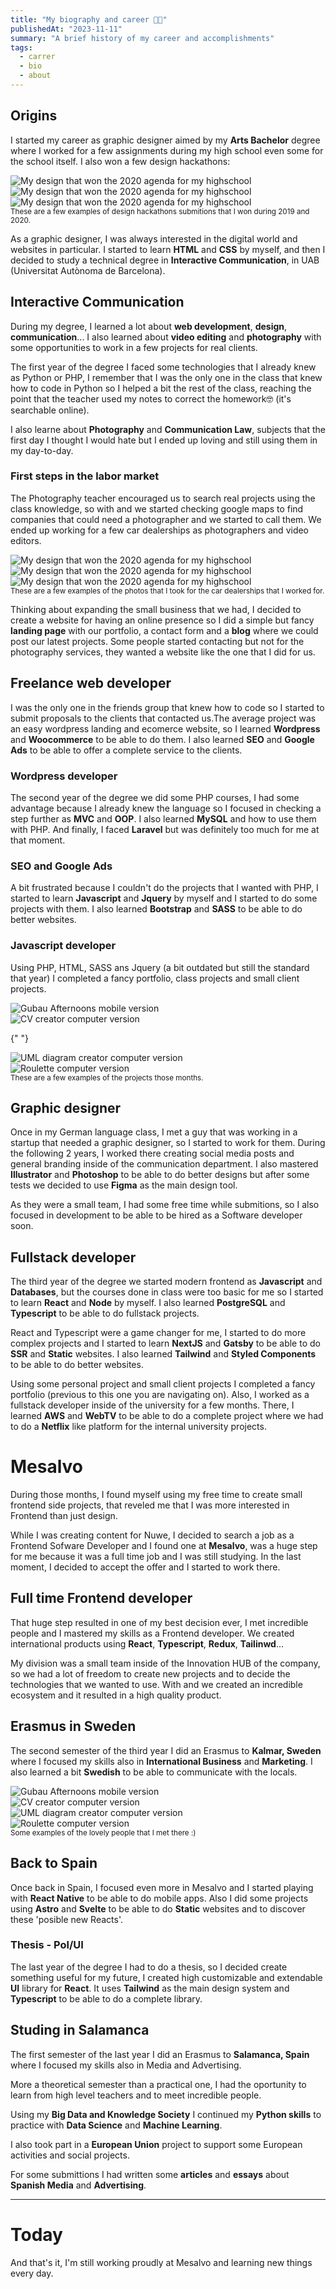 ```yaml
---
title: "My biography and career 👋🏼"
publishedAt: "2023-11-11"
summary: "A brief history of my career and accomplishments"
tags:
  - carrer
  - bio
  - about
---
```


 
## Origins

I started my career as graphic designer aimed by my <strong>Arts Bachelor</strong> degree where I worked for a few assignments during my high
school even some for the school itself. I also won a few design hackathons:

<div className="flex  gap-4 flex-wrap ">
  <Image
    className="rounded-xl flex-grow max-h-[400px] "
    alt="My design that won the 2020 agenda for my highschool"
    src="/media/other/agenda.png"
    width={300}
    height={150}
  />
  <Image
    className="rounded-xl flex-grow object-contain max-h-[400px]"
    alt="My design that won the 2020 agenda for my highschool"
    src="/media/other/santaCecilia.png"
    width={150}
    height={150}
  />
  <Image
    className="rounded-xl flex-grow max-h-[400px] object-contain"
    alt="My design that won the 2020 agenda for my highschool"
    src="/media/other/setmana.png"
    width={150}
    height={150}
  />
</div>
<small>
  These are a few examples of design hackathons submitions that I won during
  2019 and 2020.
</small>

As a graphic designer, I was always interested in the digital world and websites in particular. I started to learn
**HTML** and **CSS** by myself, and then I decided to study a technical degree in **Interactive Communication**, in UAB (Universitat Autònoma de Barcelona).

## Interactive Communication

During my degree, I learned a lot about **web development**, **design**, **communication**... I also learned about **video editing** and **photography** with some opportunities to work in a few projects for real clients.

The first year of the degree I faced some technologies that I already knew as Python or PHP, I remember that I was the only one in the class that knew how to code in Python so I helped a bit the rest of the class, reaching the point that the teacher used my notes to correct the homework🤓 (it's searchable online).

I also learne about **Photography** and **Communication Law**, subjects that the first day I thought I would hate but I ended up loving and still using them in my day-to-day.

### First steps in the labor market

The Photography teacher encouraged us to search real projects using the class
knowledge, so with <At href="https://www.linkedin.com/in/gerard-martinez-alcocer/" label="Gerard" /> and <At href="https://www.instagram.com/victorciezar" label="Victor" />
we started checking google maps to find
companies that could need a photographer and we started to call them. We ended
up working for a few car dealerships as photographers and video editors.

<section className="flex gap-4 show-animation">
  <div>
    <Image
      className="h-[200px] rounded-xl object-cover show-animation"
      alt="My design that won the 2020 agenda for my highschool"
      src="/media/other/motorsag/cara.jpg"
      width={200}
      height={200}
    />
  </div>
  <div>
    <Image
      className="rounded-xl h-[200px] object-cover show-animation"
      alt="My design that won the 2020 agenda for my highschool"
      src="/media/other/motorsag/cayenne.jpg"
      width={200}
      height={200}
    />
  </div>
  <div>
    <Image
      className="rounded-xl h-[200px] object-cover show-animation"
      alt="My design that won the 2020 agenda for my highschool"
      src="/media/other/motorsag/mas.jpg"
      width={200}
      height={200}
    />
  </div>
</section>
<small>
  These are a few examples of the photos that I took for the car dealerships
  that I worked for.
</small>

Thinking about expanding the small business that we had, I decided to create a website for having an online presence so I did a simple but fancy **landing page** with our portfolio, a contact form and a **blog** where we could post our latest projects. Some people started contacting but not for the photography services, they wanted a website like the one that I did for us.

## Freelance web developer

I was the only one in the friends group that knew how to code so I started to submit proposals to the clients that contacted us.The average project was an easy wordpress landing and ecomerce website, so I learned **Wordpress** and **Woocommerce** to be able to do them. I also learned **SEO** and **Google Ads** to be able to offer a complete service to the clients.

### Wordpress developer

The second year of the degree we did some PHP courses, I had some advantage because I already knew the language so I focused in checking a step further as **MVC** and **OOP**. I also learned **MySQL** and how to use them with PHP. And finally, I faced **Laravel** but was definitely too much for me at that moment.

### SEO and Google Ads

A bit frustrated because I couldn't do the projects that I wanted with PHP, I started to learn **Javascript** and **Jquery** by myself and I started to do some projects with them. I also learned **Bootstrap** and **SASS** to be able to do better websites.

### Javascript developer

Using PHP, HTML, SASS ans Jquery (a bit outdated but still the standard that year) I completed a fancy portfolio, class projects and small client projects.

<div className="flex flex-col gap-4 ">
  <div className="mr-24 -mb-24  show-animation">
    <Image
      src="/media/projects/gubauAfternoons/afternoons.png"
      className="rotate-3 "
      alt="Gubau Afternoons mobile version"
      width={700}
      height={550}
    />
  </div>
  <div className="ml-24 -mb-24 show-animation">
    <Image
      src="/media/other/cvCreator.png"
      alt="CV creator computer version"
      className="-rotate-3 "
      width={700}
      height={550}
    />
  </div>

{" "}

<div className="mr-24 -mb-24 show-animation">
  <Image
    src="/media/other/uml.png"
    alt="UML diagram creator computer version"
    className="rotate-3 "
    width={700}
    height={550}
  />
</div>

  <div className="ml-24 show-animation">
    <Image
      src="/media/other/ruleta.png"
      alt="Roulette computer version"
      className="-rotate-3 "
      width={700}
      height={550}
    />
  </div>
</div>

<small className="mt-8 opacity-75">
  These are a few examples of the projects those months.
</small>

## Graphic designer

Once in my German language class, I met a guy that was working in a startup that needed a graphic designer, so I started to work for them. During the following 2 years, I worked there creating social media posts and general branding inside of the communication department. I also mastered **Illustrator** and **Photoshop** to be able to do better designs but after some tests we decided to use **Figma** as the main design tool.

<div className="flex w-full mb-16">
  <BlogLink slug="/projects/nuwe" name="Check what I did in Nuwe" />
</div>
As they were a small team, I had some free time while submitions, so I also focused
in development to be able to be hired as a Software developer soon.

## Fullstack developer

The third year of the degree we started modern frontend as **Javascript** and **Databases**, but the courses done in class were too basic for me so I started to learn **React** and **Node** by myself. I also learned **PostgreSQL** and **Typescript** to be able to do fullstack projects.

React and Typescript were a game changer for me, I started to do more complex projects and I started to learn **NextJS** and **Gatsby** to be able to do **SSR** and **Static** websites. I also learned **Tailwind** and **Styled Components** to be able to do better websites.

Using some personal project and small client projects I completed a fancy portfolio (previous to this one you are navigating on). Also, I worked as a fullstack developer inside of the university for a few months.
There, I learned **AWS** and **WebTV** to be able to do a complete project where we had to do a **Netflix** like platform for the internal university projects.

<div className="flex w-full mb-16">
  <BlogLink slug="/projects/uabmedia" name="Check UAB Mèdia project" />
</div>

# Mesalvo

During those months, I found myself using my free time to create small frontend side projects, that reveled me that I was more interested in Frontend than just design.

While I was creating content for Nuwe, I decided to search a job as a Frontend Sofware Developer and I found one at **Mesalvo**, was a huge step for me because it was a full time job and I was still studying. In the last moment, I decided to accept the offer and I started to work there.

## Full time Frontend developer

That huge step resulted in one of my best decision ever, I met incredible people and I mastered my skills as a Frontend developer. We created international products using **React**, **Typescript**, **Redux**, **Tailinwd**...

My division was a small team inside of the Innovation HUB of the company, so we had a lot of freedom to create new projects and to decide the technologies that we wanted to use. With <At label='Francesco' href='https://www.linkedin.com/in/francesco-fabrissin/'/> and <At label='Emiliano' href='https://www.linkedin.com/in/emiliano-de-santis-64619040/'/> we created an incredible ecosystem and it resulted in a high quality product.

<div className="flex w-full mb-16">
  <BlogLink slug="/projects/mesalvo" name="Check Mesalvo project" />
</div>

## Erasmus in Sweden

The second semester of the third year I did an Erasmus to **Kalmar, Sweden** where I focused my skills also in **International Business** and **Marketing**. I also learned a bit **Swedish** to be able to communicate with the locals.

<div className="flex flex-col gap-4 mt-8 ">
  <div className="mr-24 -mb-24 show-animation">
    <Image
      src="/media/other/erasmus/erasmus1.png"
      className="rotate-3 rounded-xl"
      alt="Gubau Afternoons mobile version"
      width={700}
      height={550}
    />
  </div>

<div className="ml-24 -mb-24 show-animation">
  <Image
    src="/media/other/erasmus/erasmus2.png"
    alt="CV creator computer version"
    className="-rotate-3 rounded-xl"
    width={700}
    height={550}
  />
</div>

<div className="mr-24 -mb-24 show-animation">
  <Image
    src="/media/other/erasmus/erasmus3.png"
    alt="UML diagram creator computer version"
    className="rotate-3 rounded-xl"
    width={700}
    height={550}
  />
</div>

  <div className="ml-24 mb-10 show-animation">
    <Image
      src="/media/other/erasmus/erasmus4.png"
      alt="Roulette computer version"
      className="-rotate-3 rounded-xl"
      width={700}
      height={550}
    />
  </div>
</div>

<small className="mt-8 opacity-75">
  Some examples of the lovely people that I met there :)
</small>

## Back to Spain

Once back in Spain, I focused even more in Mesalvo and I started playing with **React Native** to be able to do mobile apps. Also I did some projects using **Astro** and **Svelte** to be able to do **Static** websites and to discover these 'posible new Reacts'.

### Thesis - Pol/UI

The last year of the degree I had to do a thesis, so I decided create something useful for my future, I created high customizable and extendable **UI** library for **React**.
It uses **Tailwind** as the main design system and **Typescript** to be able to do a complete library.

<BlogLink slug="/projects/polui" name="Check the Pol/UI Thesis" />

## Studing in Salamanca

The first semester of the last year I did an Erasmus to **Salamanca, Spain** where I focused my skills also in Media and Advertising.

More a theoretical semester than a practical one, I had the oportunity to learn from high level teachers and to meet incredible people.

Using my **Big Data and Knowledge Society** I continued my **Python skills** to practice with **Data Science** and **Machine Learning**.

I also took part in a **European Union** project to support some European activities and social projects.

For some submittions I had written some **articles** and **essays** about **Spanish Media** and **Advertising**.

<div className="flex w-full mb-16 gap-4">

<BlogLink
  slug="/blog/textAnalysisOfParties"
  name="Analysis of Political Programs with python"
/>
<BlogLink
  slug="/blog/podiumPodcast"
  name="Check my article about Podium Podcast"
/>
</div>

---

# Today

And that's it, I'm still working proudly at Mesalvo and learning new things every day.
